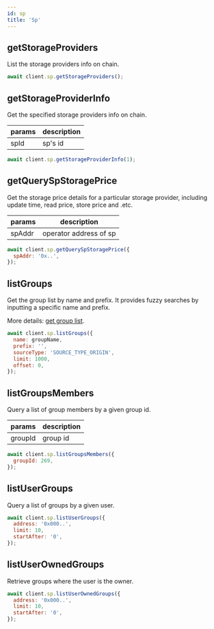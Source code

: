 ```yaml
---
id: sp
title: 'Sp'
---
```



## getStorageProviders <ApiTypes type="Query" />

List the storage providers info on chain.

```jsx title="example"
await client.sp.getStorageProviders();
```

## getStorageProviderInfo <ApiTypes type="Query" />

Get the specified storage providers info on chain.

| params | description |
| ------ | ----------- |
| spId   | sp's id     |

```jsx title="example"
await client.sp.getStorageProviderInfo(1);
```

## getQuerySpStoragePrice <ApiTypes type="Query" />

Get the storage price details for a particular storage provider, including update time, read price,
store price and .etc.

| params | description            |
| ------ | ---------------------- |
| spAddr | operator address of sp |

```jsx title="example"
await client.sp.getQuerySpStoragePrice({
  spAddr: '0x..',
});
```

<!-- ## getQueryGlobalSpStorePriceByTime <ApiTypes type="Query" />

Get the global storage price details, including update time and store price. -->

<!-- ## getStorageProviderByOperatorAddress <ApiTypes type="Query" />

## getStorageProviderMaintenanceRecordsByOperatorAddress <ApiTypes type="Query" /> -->

## listGroups <ApiTypes type="Storage Provider" />

Get the group list by name and prefix. It provides fuzzy searches by inputting a specific name and
prefix.

More details: [get group list](https://github.com/bnb-chain/greenfield-storage-provider/blob/master/docs/storage-provider-rest-api/get_group_list.md).

```jsx title="example"
await client.sp.listGroups({
  name: groupName,
  prefix: '',
  sourceType: 'SOURCE_TYPE_ORIGIN',
  limit: 1000,
  offset: 0,
});
```

## listGroupsMembers <ApiTypes type="Storage Provider" />

Query a list of group members by a given group id.

| params  | description |
| ------- | ----------- |
| groupId | group id    |

```jsx title="example"
await client.sp.listGroupsMembers({
  groupId: 269,
});
```

## listUserGroups <ApiTypes type="Storage Provider" />

Query a list of groups by a given user.

```jsx title="example"
await client.sp.listUserGroups({
  address: '0x000..',
  limit: 10,
  startAfter: '0',
});
```

## listUserOwnedGroups <ApiTypes type="Storage Provider" />

Retrieve groups where the user is the owner.

```jsx title="example"
await client.sp.listUserOwnedGroups({
  address: '0x000..',
  limit: 10,
  startAfter: '0',
});
```
